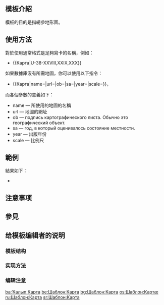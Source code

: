<includeonly><!-- 在這裡加入模板的保護標識 --></includeonly><noinclude>{{template doc page viewed directly}}</noinclude>
<!-- 在本行下編輯模板說明 -->
== 模板介紹 ==
模板的目的是指總參地形圖。

== 使用方法 ==
對於使用通常格式是足夠寫卡的名稱，例如： 
* <nowiki>{{Карта|U-38-XXVIII,XXIX,XXX}}</nowiki>

如果數據庫沒有所需地圖，你可以使用以下指令：
*<nowiki>{{Карта|name=|url=|ob=|sa=|year=|scale=}}</nowiki>，
而各個參數的意義如下：
* name — 所使用的地圖的名稱
* url — 地圖的網址
* ob — подпись картографического листа. Обычно это географический объект.
* sa — год, в который оценивалось состояние местности.
* year — 出版年份
* scale — 比例尺

== 範例 ==
結果如下：
* {{Карта|U-38-XXVIII,XXIX,XXX}}

== 注意事项 ==

== 參見 ==

== 给模板编辑者的说明 ==
=== 模板结构 ===
=== 实现方法 ===
=== 编辑注意 ===

<includeonly>
<!-- 本行下加入模板的分類 -->

<!-- 本行下加入模板的跨語言鏈接 -->
[[ba:Ҡалып:Карта]]
[[be:Шаблон:Карта]]
[[bg:Шаблон:Карта]]
[[os:Шаблон:Картæ]]
[[ru:Шаблон:Карта]]
[[sr:Шаблон:Карта]]
</includeonly>